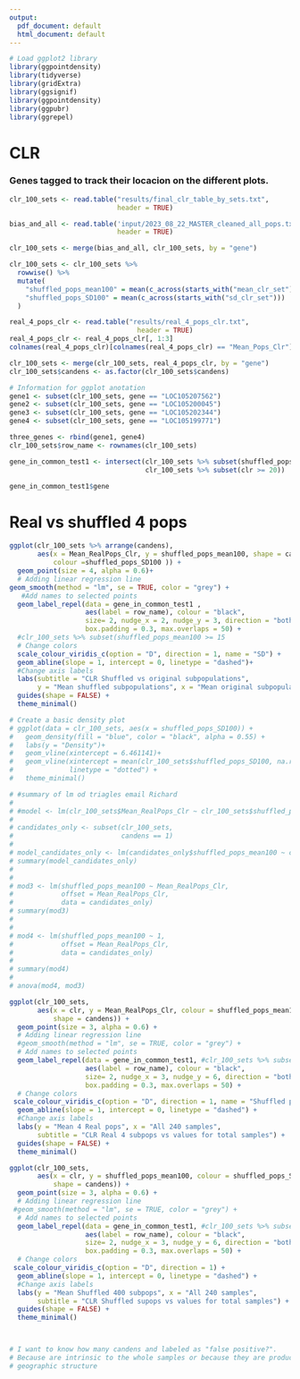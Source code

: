 ```yaml
---
output:
  pdf_document: default
  html_document: default
---
```

```r
# Load ggplot2 library
library(ggpointdensity)
library(tidyverse)
library(gridExtra)
library(ggsignif)
library(ggpointdensity)
library(ggpubr)
library(ggrepel)

```

# CLR

### Genes tagged to track their locacion on the different plots.

```r
clr_100_sets <- read.table("results/final_clr_table_by_sets.txt",
                           header = TRUE)

bias_and_all <- read.table('input/2023_08_22_MASTER_cleaned_all_pops.txt',
                           header = TRUE)

clr_100_sets <- merge(bias_and_all, clr_100_sets, by = "gene")

clr_100_sets <- clr_100_sets %>%
  rowwise() %>%
  mutate(
    "shuffled_pops_mean100" = mean(c_across(starts_with("mean_clr_set"))),
    "shuffled_pops_SD100" = mean(c_across(starts_with("sd_clr_set")))
  )

real_4_pops_clr <- read.table("results/real_4_pops_clr.txt", 
                                header = TRUE)
real_4_pops_clr <- real_4_pops_clr[, 1:3]
colnames(real_4_pops_clr)[colnames(real_4_pops_clr) == "Mean_Pops_Clr"] <- "Mean_RealPops_Clr"

clr_100_sets <- merge(clr_100_sets, real_4_pops_clr, by = "gene")
clr_100_sets$candens <- as.factor(clr_100_sets$candens)
```

```r
# Information for ggplot anotation
gene1 <- subset(clr_100_sets, gene == "LOC105207562")
gene2 <- subset(clr_100_sets, gene == "LOC105200045")
gene3 <- subset(clr_100_sets, gene == "LOC105202344")
gene4 <- subset(clr_100_sets, gene == "LOC105199771")

three_genes <- rbind(gene1, gene4)
clr_100_sets$row_name <- rownames(clr_100_sets)

```

```r

gene_in_common_test1 <- intersect(clr_100_sets %>% subset(shuffled_pops_mean100 >= 15),
                                  clr_100_sets %>% subset(clr >= 20))

gene_in_common_test1$gene

```


# Real vs shuffled 4 pops 

```r


ggplot(clr_100_sets %>% arrange(candens), 
       aes(x = Mean_RealPops_Clr, y = shuffled_pops_mean100, shape = candens, 
           colour =shuffled_pops_SD100 )) +
  geom_point(size = 4, alpha = 0.6)+
  # Adding linear regression line
geom_smooth(method = "lm", se = TRUE, color = "grey") +  
   #Add names to selected points
  geom_label_repel(data = gene_in_common_test1 , 
                   aes(label = row_name), colour = "black",
                   size= 2, nudge_x = 2, nudge_y = 3, direction = "both",
                   box.padding = 0.3, max.overlaps = 50) +
  #clr_100_sets %>% subset(shuffled_pops_mean100 >= 15
  # Change colors
  scale_colour_viridis_c(option = "D", direction = 1, name = "SD") + 
  geom_abline(slope = 1, intercept = 0, linetype = "dashed")+
  #Change axis labels
  labs(subtitle = "CLR Shuffled vs original subpopulations",
       y = "Mean shuffled subpopulations", x = "Mean original subpopulations") + 
  guides(shape = FALSE) +
  theme_minimal()

# Create a basic density plot
# ggplot(data = clr_100_sets, aes(x = shuffled_pops_SD100)) +
#   geom_density(fill = "blue", color = "black", alpha = 0.55) +
#   labs(y = "Density")+
#   geom_vline(xintercept = 6.461141)+
#   geom_vline(xintercept = mean(clr_100_sets$shuffled_pops_SD100, na.rm = TRUE),
#              linetype = "dotted") +
#   theme_minimal()


```


```r

# #summary of lm od triagles email Richard
# 
# #model <- lm(clr_100_sets$Mean_RealPops_Clr ~ clr_100_sets$shuffled_pops_mean100)
# 
# candidates_only <- subset(clr_100_sets, 
#                           candens == 1) 
# 
# model_candidates_only <- lm(candidates_only$shuffled_pops_mean100 ~ candidates_only$Mean_RealPops_Clr)
# summary(model_candidates_only)
# 
# 
# mod3 <- lm(shuffled_pops_mean100 ~ Mean_RealPops_Clr, 
#            offset = Mean_RealPops_Clr,
#            data = candidates_only)
# summary(mod3)
# 
# 
# mod4 <- lm(shuffled_pops_mean100 ~ 1,
#            offset = Mean_RealPops_Clr,
#            data = candidates_only)
# 
# summary(mod4)
# 
# anova(mod4, mod3)

```



```r

ggplot(clr_100_sets, 
       aes(x = clr, y = Mean_RealPops_Clr, colour = shuffled_pops_mean100,
           shape = candens)) +
  geom_point(size = 3, alpha = 0.6) +
  # Adding linear regression line
  #geom_smooth(method = "lm", se = TRUE, color = "grey") +  
  # Add names to selected points
  geom_label_repel(data = gene_in_common_test1, #clr_100_sets %>% subset(clr >= 22)
                   aes(label = row_name), colour = "black",
                   size= 2, nudge_x = 3, nudge_y = 6, direction = "both",
                   box.padding = 0.3, max.overlaps = 50) +
  # Change colors
 scale_colour_viridis_c(option = "D", direction = 1, name = "Shuffled pops") + 
  geom_abline(slope = 1, intercept = 0, linetype = "dashed") +
  #Change axis labels
  labs(y = "Mean 4 Real pops", x = "All 240 samples", 
       subtitle = "CLR Real 4 subpops vs values for total samples") + 
  guides(shape = FALSE) +
  theme_minimal()

```


```r

ggplot(clr_100_sets, 
       aes(x = clr, y = shuffled_pops_mean100, colour = shuffled_pops_SD100,
           shape = candens)) +
  geom_point(size = 3, alpha = 0.6) +
  # Adding linear regression line
 #geom_smooth(method = "lm", se = TRUE, color = "grey") +  
  # Add names to selected points
  geom_label_repel(data = gene_in_common_test1, #clr_100_sets %>% subset(clr >= 22)
                   aes(label = row_name), colour = "black",
                   size= 2, nudge_x = 3, nudge_y = 6, direction = "both",
                   box.padding = 0.3, max.overlaps = 50) +
  # Change colors
 scale_colour_viridis_c(option = "D", direction = 1) + 
  geom_abline(slope = 1, intercept = 0, linetype = "dashed") +
  #Change axis labels
  labs(y = "Mean Shuffled 400 subpops", x = "All 240 samples", 
       subtitle = "CLR Shuffled supops vs values for total samples") + 
  guides(shape = FALSE) +
  theme_minimal()



# I want to know how many candens and labeled as "false positive?".  
# Because are intrinsic to the whole samples or because they are products of  
# geographic structure


```
